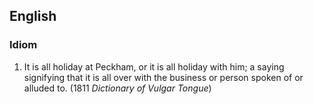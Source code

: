 ==English==
===Idiom===
# {{idiom}} {{vulgar}} It is all holiday at Peckham, or it is all holiday with him; a saying signifying that it is all over with the business or person spoken of or alluded to. (1811 ''Dictionary of Vulgar Tongue'')